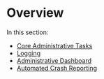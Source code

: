 # Overview

In this section:

* [Core Administrative Tasks](core_administrative_tasks.qmd)
* [Logging](logging.qmd)
* [Administrative Dashboard](administrative_dashboard.qmd)
* [Automated Crash Reporting](automated_crash_reporting.qmd)